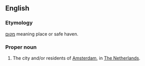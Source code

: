 ==English==

===Etymology===
{{etyl|he}} [[מקום]] meaning place or safe haven.

===Proper noun===
{{wikipedia}}
{{en-proper noun}}

# {{informal}} The city and/or residents of [[Amsterdam]], in [[The Netherlands]].